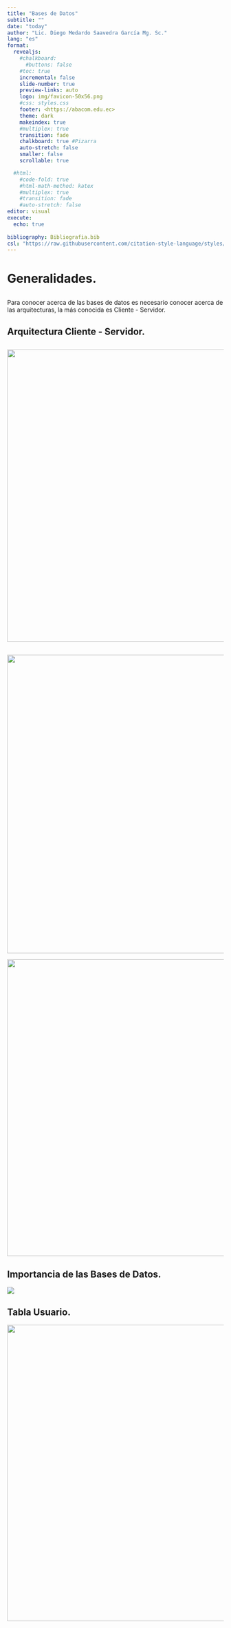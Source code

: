 ```yaml
---
title: "Bases de Datos"
subtitle: ""
date: "today"
author: "Lic. Diego Medardo Saavedra García Mg. Sc."
lang: "es"
format:
  revealjs:
    #chalkboard: 
      #buttons: false
    #toc: true
    incremental: false
    slide-number: true
    preview-links: auto
    logo: img/favicon-50x56.png
    #css: styles.css
    footer: <https://abacom.edu.ec>
    theme: dark
    makeindex: true
    #multiplex: true
    transition: fade
    chalkboard: true #Pizarra
    auto-stretch: false
    smaller: false
    scrollable: true

  #html: 
    #code-fold: true
    #html-math-method: katex
    #multiplex: true
    #transition: fade
    #auto-stretch: false
editor: visual
execute: 
  echo: true
    
bibliography: Bibliografia.bib
csl: "https://raw.githubusercontent.com/citation-style-language/styles/master/apa.csl"
---
```


# Generalidades.

Para conocer acerca de las bases de datos es necesario conocer acerca de las arquitecturas, la más conocida es Cliente - Servidor.

## Arquitectura Cliente - Servidor.

## ![](images/arquitectura-cliente-servidor-en-la-base-de-datos-2.jpg){width="680"}

![](images/distri.jpg){fig-align="right" width="694"}

![](images/BD2.jpg){fig-align="left" width="690"}

## Importancia de las Bases de Datos.

![](images/pera.jpg)

## Tabla Usuario.

![](images/th-3649820418.jpg){fig-align="center" width="689"}
